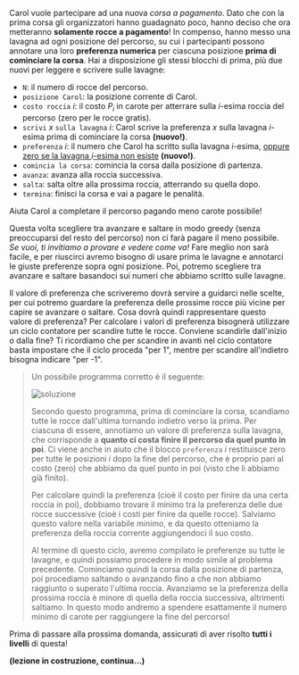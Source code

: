 
Carol vuole partecipare ad una nuova _corsa a pagamento_. Dato che con la prima corsa gli organizzatori
hanno guadagnato poco, hanno deciso che ora metteranno **solamente rocce a pagamento**!
In compenso, hanno messo una lavagna ad ogni posizione del percorso, su cui i partecipanti possono
annotare una loro **preferenza numerica** per ciascuna posizione **prima di cominciare la corsa**.
Hai a disposizione gli stessi blocchi di prima, più due nuovi per leggere e scrivere sulle lavagne:

- `N`: il numero di rocce del percorso.
- `posizione Carol`: la posizione corrente di Carol.
- `costo roccia` $i$: il costo $P_i$ in carote per atterrare sulla $i$-esima roccia del percorso (zero per le rocce gratis).
- `scrivi` $x$ `sulla lavagna` $i$: Carol scrive la preferenza $x$ sulla lavagna $i$-esima prima di cominciare la corsa **(nuovo!)**.
- `preferenza` $i$: il numero che Carol ha scritto sulla lavagna $i$-esima, <u>oppure zero se la lavagna </u>$i$<u>-esima non esiste</u> **(nuovo!)**.
- `comincia la corsa`: comincia la corsa dalla posizione di partenza.
- `avanza`: avanza alla roccia successiva.
- `salta`: salta oltre alla prossima roccia, atterrando su quella dopo.
- `termina`: finisci la corsa e vai a pagare le penalità.

Aiuta Carol a completare il percorso pagando meno carote possibile!

Questa volta scegliere tra avanzare e saltare in modo greedy (senza preoccuparsi del resto del percorso)
non ci farà pagare il meno possibile. _Se vuoi, ti invitiamo a provare e vedere come va!_ Fare meglio non
sarà facile, e per riuscirci avremo bisogno di usare prima le lavagne e annotarci le giuste preferenze
sopra ogni posizione. Poi, potremo scegliere tra avanzare e saltare basandoci sui numeri che abbiamo
scritto sulle lavagne.

<Hint label="suggerimento 1">
  Il valore di preferenza che scriveremo dovrà servire a guidarci nelle scelte, per cui potremo guardare
  la preferenza delle prossime rocce più vicine per capire se avanzare o saltare. Cosa dovrà quindi
  rappresentare questo valore di preferenza?
</Hint>

<Hint label="suggerimento 2">
  Per calcolare i valori di preferenza bisognerà utilizzare un ciclo contatore per scandire tutte le rocce.
  Conviene scandirle dall'inizio o dalla fine? Ti ricordiamo che per scandire in avanti nel ciclo contatore
  basta impostare che il ciclo proceda "per 1", mentre per scandire all'indietro bisogna indicare "per -1".
</Hint>

<Blockly
  toolbox={toolbox}
  customBlocks={customBlocks}
  initialBlocks={initialBlocks}
  testcases={testcases}
  visualizer={Visualizer}
/>

> Un possibile programma corretto è il seguente:
>
> ![soluzione](sol.png)
>
> Secondo questo programma, prima di cominciare la corsa, scandiamo tutte le rocce dall'ultima tornando
> indietro verso la prima. Per ciascuna di essere, annotiamo un valore di preferenza sulla lavagna, che
> corrisponde a **quanto ci costa finire il percorso da quel punto in poi**. Ci viene anche in aiuto che
> il blocco `preferenza` $i$ restituisce zero per tutte le posizioni $i$ dopo la fine del percorso, che è
> proprio pari al costo (zero) che abbiamo da quel punto in poi (visto che lì abbiamo già finito).
>
> Per calcolare quindi la preferenza (cioè il costo per finire da una certa roccia in poi), dobbiamo
> trovare il minimo tra la preferenza delle due rocce successive (cioè i costi per finire da quelle rocce).
> Salviamo questo valore nella variabile _minimo_, e da questo otteniamo la preferenza della roccia
> corrente aggiungendoci il suo costo.
>
> Al termine di questo ciclo, avremo compilato le preferenze su tutte le lavagne, e quindi possiamo
> procedere in modo simile al problema precedente. Cominciamo quindi la corsa dalla posizione di partenza,
> poi procediamo saltando o avanzando fino a che non abbiamo raggiunto o superato l'ultima roccia.
> Avanziamo se la preferenza della prossima roccia è minore di quella della roccia successiva, altrimenti
> saltiamo. In questo modo andremo a spendere esattamente il numero minimo di carote per raggiungere la
> fine del percorso!

Prima di passare alla prossima domanda, assicurati di aver risolto **tutti i livelli** di questa!

**(lezione in costruzione, continua...)**